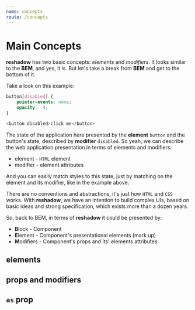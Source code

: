 ```yaml
---
name: concepts
route: /concepts
---
```


# Main Concepts

**reshadow** has two basic concepts: *elements* and *modifiers*. It looks similar to the **BEM**, and yes, it is. But let's take a break from **BEM** and get to the bottom of it.

Take a look on this example:

```css
button[disabled] {
    pointer-events: none;
    opacity: .4;
}
```
```js
<button disabled>click me</button>
```

The state of the application here presented by the **element** `button` and the button's state, described by **modifier** `disabled`. So yeah, we can describe the web application presentation in terms of elements and modifiers:
- element - `HTML` element
- modifier - element attributes

And you can easily match styles to this state, just by matching on the element and its modifier, like in the example above.

There are no conventions and abstractions, it's just how `HTML` and `CSS` works. With **reshadow**, we have an intention to build complex UIs, based on basic ideas and strong specification, which exists more than a dozen years.

So, back to BEM, in terms of **reshadow** it could be presented by:
- **B**lock - Component
- **E**lement - Component's presentational elements (mark up)
- **M**odifiers - Component's props and its' elements attributes

## elements

## props and modifiers

## `as` prop
